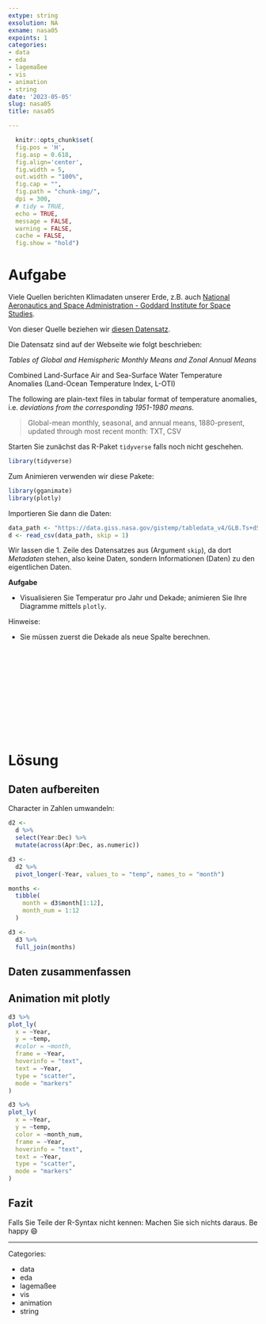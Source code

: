 ```yaml
---
extype: string
exsolution: NA
exname: nasa05
expoints: 1
categories:
- data
- eda
- lagemaßee
- vis
- animation
- string
date: '2023-05-05'
slug: nasa05
title: nasa05

---
```




```r
  knitr::opts_chunk$set(
  fig.pos = 'H',
  fig.asp = 0.618,
  fig.align='center',
  fig.width = 5,
  out.width = "100%",
  fig.cap = "", 
  fig.path = "chunk-img/",
  dpi = 300,
  # tidy = TRUE,
  echo = TRUE,
  message = FALSE,
  warning = FALSE,
  cache = FALSE,
  fig.show = "hold")
```




# Aufgabe


Viele Quellen berichten Klimadaten unserer Erde, z.B. auch [National Aeronautics and Space Administration - Goddard Institute for Space Studies](https://data.giss.nasa.gov/gistemp/).

Von dieser Quelle beziehen wir [diesen Datensatz](https://data.giss.nasa.gov/gistemp/tabledata_v4/GLB.Ts+dSST.csv).


Die Datensatz sind auf der Webseite wie folgt beschrieben:


*Tables of Global and Hemispheric Monthly Means and Zonal Annual Means*

Combined Land-Surface Air and Sea-Surface Water Temperature Anomalies (Land-Ocean Temperature Index, L-OTI)

The following are plain-text files in tabular format of temperature anomalies, i.e. *deviations from the corresponding 1951-1980 means*.


>   Global-mean monthly, seasonal, and annual means, 1880-present, updated through most recent month: TXT, CSV

Starten Sie zunächst das R-Paket `tidyverse` falls noch nicht geschehen.

```r
library(tidyverse)
```

Zum Animieren verwenden wir diese Pakete:

```r
library(gganimate)
library(plotly)
```


Importieren Sie dann die Daten:

```r
data_path <- "https://data.giss.nasa.gov/gistemp/tabledata_v4/GLB.Ts+dSST.csv"
d <- read_csv(data_path, skip = 1)
```

Wir lassen die 1. Zeile des Datensatzes aus (Argument `skip`), da dort *Metadaten* stehen,
also keine Daten, sondern Informationen (Daten) zu den eigentlichen Daten.


**Aufgabe**

- Visualisieren Sie Temperatur pro Jahr und Dekade; animieren Sie Ihre Diagramme mittels `plotly`. 


Hinweise:

- Sie müssen zuerst die Dekade als neue Spalte berechnen.










</br>
</br>
</br>
</br>
</br>
</br>
</br>
</br>
</br>
</br>

# Lösung

## Daten aufbereiten


Character in Zahlen umwandeln:

```r
d2 <-
  d %>% 
  select(Year:Dec) %>% 
  mutate(across(Apr:Dec, as.numeric))
```

```r
d3 <- 
  d2 %>% 
  pivot_longer(-Year, values_to = "temp", names_to = "month")
```

```r
months <-
  tibble(
    month = d3$month[1:12],
    month_num = 1:12
  )
```

```r
d3 <- 
  d3 %>% 
  full_join(months)
```



## Daten zusammenfassen






## Animation mit plotly




```r
d3 %>% 
plot_ly(
  x = ~Year,
  y = ~temp,
  #color = ~month,
  frame = ~Year,
  hoverinfo = "text",
  text = ~Year,
  type = "scatter",
  mode = "markers"
)
```





```r
d3 %>% 
plot_ly(
  x = ~Year,
  y = ~temp,
  color = ~month_num,
  frame = ~Year,
  hoverinfo = "text",
  text = ~Year,
  type = "scatter",
  mode = "markers"
)
```

## Fazit

Falls Sie Teile der R-Syntax nicht kennen: Machen Sie sich nichts daraus. Be happy 😄







---

Categories: 

- data
- eda
- lagemaßee
- vis
- animation
- string

